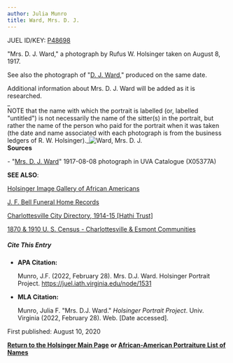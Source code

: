 ```yaml
---
author: Julia Munro
title: Ward, Mrs. D. J.
---
```

JUEL ID/KEY: [P48698](http://juel.iath.virginia.edu/public_person?person=48698 "P48698")

"Mrs. D. J. Ward," a photograph by Rufus W. Holsinger taken on August 8, 1917. 

See also the photograph of "[D. J. Ward](http://juel.iath.virginia.edu/node/1530 "Ward, D. J. ")," produced on the same date. 

Additional information about Mrs. D. J. Ward will be added as it is researched.   
_  
NOTE that the name with which the portrait is labelled (or, labelled "untitled") is not necessarily the name of the sitter(s) in the portrait, but rather the name of the person who paid for the portrait when it was taken (the date and name associated with each photograph is from the business ledgers of R. W. Holsinger)._![Ward, Mrs. D. J.](https://iiif.lib.virginia.edu/iiif/uva-lib:1048325/full/561,778/0/default.jpg "Ward, Mrs. D. J.")   
**Sources**

\- "[Mrs. D. J. Ward](https://search.lib.virginia.edu/sources/images/items/uva-lib:1048325 "Ward, Mrs. D. J. ")" 1917-08-08 photograph in UVA Catalogue (X05377A) 

**SEE ALSO**:

[Holsinger Image Gallery of African Americans](http://rwholsingerphotos.org/images.php "Holsinger Image Gallery of African Americans")

[J. F. Bell Funeral Home Records](http://www2.vcdh.virginia.edu/afam/raceandplace/perl_scripts/funeral_search.html "J. F. Bell Funeral Home Database")

[Charlottesville City Directory, 1914-15 \[Hathi Trust\]](https://catalog.hathitrust.org/Record/101954103 "Charlottesville City Directory, 1914-15") 

[1870 & 1910 U. S. Census - Charlottesville & Esmont Communities](http://www2.vcdh.virginia.edu/afam/raceandplace/census/search_both.html "1870 & 1910 U. S. Census: Charlottesville and Esmont Communities")

##### **Cite This Entry**

*   **APA Citation:**
    
    Munro, J.F. (2022, February 28). Mrs. D.J. Ward. Holsinger Portrait Project. https://juel.iath.virginia.edu/node/1531
    
*   **MLA Citation:**
    
    Munro, Julia F. "Mrs. D.J. Ward." _Holsinger Portrait Project_. Univ. Virginia (2022, February 28). Web. \[Date accessed\].
    

First published: August 10, 2020

[**Return to the Holsinger Main Page**](http://juel.iath.virginia.edu/node/980) **or [African-American Portraiture List of Names](http://juel.iath.virginia.edu/node/996)**